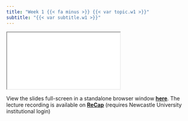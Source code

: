 ```yaml
---
title: "Week 1 {{< fa minus >}} {{< var topic.w1 >}}"
subtitle: "{{< var subtitle.w1 >}}"
---
```


:::{.column-page-right}

```{=html}
<iframe class="slide-deck" src="{{< var slides.w1 >}}"></iframe>
```

View the slides full-screen in a standalone browser window [**here**]({{< var slides.w1 >}}){target="_blank"}. The lecture recording is available on [**ReCap**](https://campus.recap.ncl.ac.uk/Panopto/Pages/Sessions/List.aspx#folderID=%22699937e9-4554-40ed-8e00-af8d00092271%22){target="_blank"} (requires Newcastle University institutional login)
:::